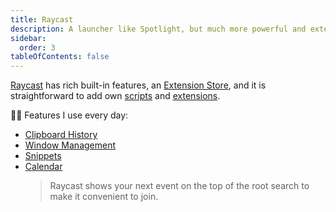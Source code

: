 ```yaml
---
title: Raycast
description: A launcher like Spotlight, but much more powerful and extendable.
sidebar:
  order: 3
tableOfContents: false
---
```


[Raycast](https://www.raycast.com/) has rich built-in features,
an [Extension Store](https://www.raycast.com/store), and it is straightforward
to add own [scripts](https://manual.raycast.com/script-commands)
and [extensions](https://developers.raycast.com/basics/create-your-first-extension#create-a-new-extension).


<Tabs>
  <TabItem label="brew install" icon="homebrew">
    <BrewInstallCask name="raycast" />
  </TabItem>
  <TabItem label="brew bundle" icon="homebrew">
    <BrewfileCask name="raycast" />
  </TabItem>
  <TabItem label="Download" icon="right-arrow">
    <DownloadCard url="https://www.raycast.com/" />
  </TabItem>
</Tabs>

👨‍💻 Features I use every day:

- [Clipboard History](https://manual.raycast.com/core)
- [Window Management](https://manual.raycast.com/window-management)
- [Snippets](https://manual.raycast.com/snippets)
- [Calendar](https://manual.raycast.com/calendar)
  > Raycast shows your next event on the top of the root search to make it convenient to join.
